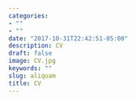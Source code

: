 ```yaml
---
categories:
- ""
- ""
date: "2017-10-31T22:42:51-05:00"
description: CV
draft: false
image: CV.jpg
keywords: ""
slug: aliquam
title: CV
---
```

